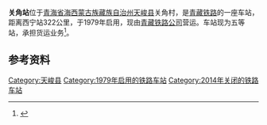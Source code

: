 {{Infobox China railway station
|车站名称 = <s>关角站</s>
|图片 = 巡道工出品 photo by Xundaogong——夕阳关角 - panoramio.jpg
|图片介绍 = 关角[[展线|展线]]，2012年
|车站拼音 = Guanjiao
|英文名称 = Guanjiao Railway Station
|车站代码 = 43682<ref>{{cite book|title=中华人民共和国铁路车站代码（GB/T 10302-2010）|publisher=中国标准出版社|year=2010|isbn=155066140495|ignore-isbn-error=true|pages=12}}</ref>
|电报码 = 
|拼音码 = 
|车站地址 = [[青海省|青海省]][[海西蒙古族藏族自治州|海西蒙古族藏族自治州]][[天峻县|天峻县]]关角村
|坐标 = {{coord|37.188009|N|98.934145|E|display=inline,title}}
|线路 = [[青藏铁路|青藏铁路]]
|车站等级 = [[五等站_(中铁)|五等站]]
}}
'''关角站'''位于[[青海省|青海省]][[海西蒙古族藏族自治州|海西蒙古族藏族自治州]][[天峻县|天峻县]]关角村，是[[青藏铁路|青藏铁路]]的一座车站，距离西宁站322公里，于1979年启用，现由[[青藏铁路公司|青藏铁路公司]]营运。车站现为五等站，承担货运业务<ref>{{cite book|title=中国铁路站名词典|author=孙本祥|publisher=中国铁道出版社|date=2003年4月}}</ref>。

== 参考资料 ==
{{reflist}}

{{青藏铁路}}

{{China-rail-stub}}

[[Category:天峻县|Category:天峻县]]
[[Category:1979年启用的铁路车站|Category:1979年启用的铁路车站]]
[[Category:2014年关闭的铁路车站|Category:2014年关闭的铁路车站]]